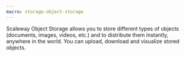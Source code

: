 ```yaml
---
macro: storage-object-storage
---
```


Scaleway Object Storage allows you to store different types of objects (documents, images, videos, etc.) and to distribute them instantly, anywhere in the world. You can upload, download and visualize stored objects. 
